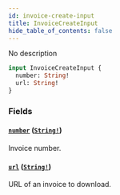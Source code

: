```yaml
---
id: invoice-create-input
title: InvoiceCreateInput
hide_table_of_contents: false
---
```


No description

```graphql
input InvoiceCreateInput {
  number: String!
  url: String!
}
```

### Fields

#### [`number`](#) ([`String!`](../../../developer/api-reference/scalars/string))

Invoice number.

#### [`url`](#) ([`String!`](../../../developer/api-reference/scalars/string))

URL of an invoice to download.
